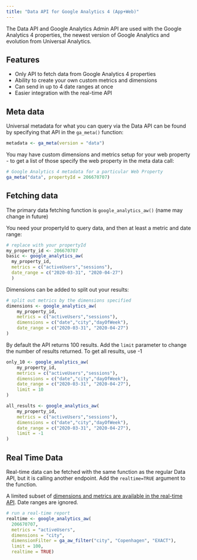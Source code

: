 ```yaml
---
title: "Data API for Google Analytics 4 (App+Web)"
---
```


The Data API and Google Analytics Admin API are used with the Google Analytics 4 properties, the newest version of Google Analytics and evolution from Universal Analytics.  

## Features

* Only API to fetch data from Google Analytics 4 properties
* Ability to create your own custom metrics and dimensions
* Can send in up to 4 date ranges at once
* Easier integration with the real-time API

## Meta data

Universal metadata for what you can query via the Data API can be found by specifying that API in the `ga_meta()` function:

```r
metadata <- ga_meta(version = "data")
```

You may have custom dimensions and metrics setup for your web property - to get a list of those specify the web property in the meta data call:

```r
# Google Analytics 4 metadata for a particular Web Property
ga_meta("data", propertyId = 206670707)
```

## Fetching data

The primary data fetching function is `google_analytics_aw()` (name may change in future)

You need your propertyId to query data, and then at least a metric and date range:

```r
# replace with your propertyId
my_property_id <- 206670707
basic <- google_analytics_aw(
  my_property_id,
  metrics = c("activeUsers","sessions"),
  date_range = c("2020-03-31", "2020-04-27")
  )
```

Dimensions can be added to split out your results:

```r
# split out metrics by the dimensions specified
dimensions <- google_analytics_aw(
    my_property_id,
    metrics = c("activeUsers","sessions"),
    dimensions = c("date","city","dayOfWeek"),
    date_range = c("2020-03-31", "2020-04-27")
)
```

By default the API returns 100 results.  Add the `limit` parameter to change the number of results returned.  To get all results, use -1

```r
only_10 <- google_analytics_aw(
    my_property_id,
    metrics = c("activeUsers","sessions"),
    dimensions = c("date","city","dayOfWeek"),
    date_range = c("2020-03-31", "2020-04-27"),
    limit = 10
)

all_results <- google_analytics_aw(
    my_property_id,
    metrics = c("activeUsers","sessions"),
    dimensions = c("date","city","dayOfWeek"),
    date_range = c("2020-03-31", "2020-04-27"),
    limit = -1
)
```

## Real Time Data

Real-time data can be fetched with the same function as the regular Data API, but it is calling another endpoint.  Add the `realtime=TRUE` argument to the function.  

A limited subset of [dimensions and metrics are available in the real-time API](https://developers.google.com/analytics/devguides/reporting/data/v1/realtime-api-schema).  Date ranges are ignored.

```r
# run a real-time report 
realtime <- google_analytics_aw(
  206670707,
  metrics = "activeUsers",
  dimensions = "city",
  dimensionFilter = ga_aw_filter("city", "Copenhagen", "EXACT"),
  limit = 100,
  realtime = TRUE)
```
